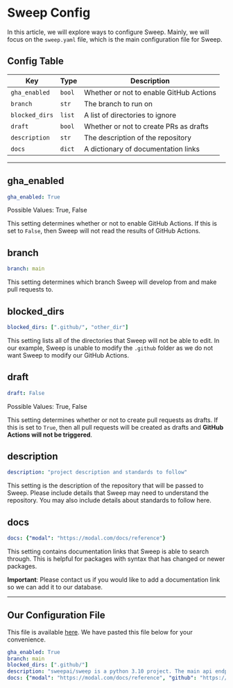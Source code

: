 # Sweep Config 

In this article, we will explore ways to configure Sweep. Mainly, we will focus on the `sweep.yaml` file, which is the main configuration file for Sweep. 

## Config Table
| Key | Type | Description |
| --- | --- | --- |
| `gha_enabled` | `bool` | Whether or not to enable GitHub Actions |
| `branch` | `str` | The branch to run on |
| `blocked_dirs` | `list` | A list of directories to ignore |
| `draft` | `bool` | Whether or not to create PRs as drafts |
| `description` | `str` | The description of the repository |
| `docs` | `dict` | A dictionary of documentation links |

---

## gha_enabled
```yaml
gha_enabled: True
```
Possible Values: True, False

This setting determines whether or not to enable GitHub Actions. If this is set to `False`, then Sweep will not read the results of GitHub Actions.

## branch
```yaml
branch: main
```
This setting determines which branch Sweep will develop from and make pull requests to.

## blocked_dirs
```yaml
blocked_dirs: [".github/", "other_dir"]
```
This setting lists all of the directories that Sweep will not be able to edit. In our example, Sweep is unable to modify the `.github` folder as we do not want Sweep to modify our GitHub Actions.

## draft
```yaml
draft: False
```
Possible Values: True, False

This setting determines whether or not to create pull requests as drafts. If this is set to `True`, then all pull requests will be created as drafts and **GitHub Actions will not be triggered**.

## description
```yaml
description: "project description and standards to follow"
```
This setting is the description of the repository that will be passed to Sweep. Please include details that Sweep may need to understand the repository. You may also include details about standards to follow here.

## docs
```yaml
docs: {"modal": "https://modal.com/docs/reference"}
```
This setting contains documentation links that Sweep is able to search through. This is helpful for packages with syntax that has changed or newer packages.

**Important**: Please contact us if you would like to add a documentation link so we can add it to our database.

---

## Our Configuration File
This file is available [here](https://github.com/sweepai/sweep/blob/main/sweep.yaml). We have pasted this file below for your convenience. 

```yaml
gha_enabled: True
branch: main
blocked_dirs: [".github/"]
description: "sweepai/sweep is a python 3.10 project. The main api endpoints are in sweepai/api.py. Write code that adheres to PEP8."
docs: {"modal": "https://modal.com/docs/reference", "github": "https://pygithub.readthedocs.io/en/stable", "deeplake": "https://docs.deeplake.ai/en/latest"}
```